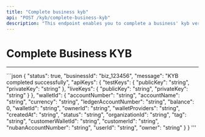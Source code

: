 ```yaml
---
title: "Complete business kyb"
api: "POST /kyb/complete-business-kyb"
description: "This endpoint enables you to complete a business' kyb verification."
---
```


# Complete Business KYB

---

<ResponseExample>
```json
 {
  "status": true,
  "businessId": "biz_123456",
  "message": "KYB completed successfully",
  "apiKeys": {
    "testKeys": {
      "publicKey": "string",
      "privateKey": "string"
    },
    "liveKeys": {
      "publicKey": "string",
      "privateKey": "string"
    }
  },
  "walletId": {
    "accountNumber": "string",
    "accountName": "string",
    "currency": "string",
    "ledgerAccountNumber": "string",
    "balance": 0,
    "walletId": "string",
    "ownerId": "string",
    "walletProviders": "string",
    "createdAt": "string",
    "status": "string",
    "organizationId": "string",
    "tag": "string",
    "customerWalletId": "string",
    "customerId": "string",
    "nubanAccountNumber": "string",
    "userId": "string",
    "owner": "string"
  }
}
'''

</ResponseExample>